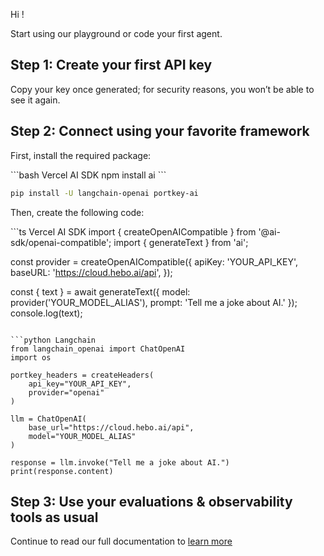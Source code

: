 
<Logo className="hidden md:flex" />

<p className="text-base font-semibold">Hi <UserName />!</p>

Start using our playground or code your first agent.

## Step 1: Create your first API key

<GenerateApiKey />
Copy your key once generated; for security reasons, you won’t be able to see it again.

## Step 2: Connect using your favorite framework

First, install the required package:

<CodeGroup>
```bash Vercel AI SDK
npm install ai
```

```bash Langchain
pip install -U langchain-openai portkey-ai
```
</CodeGroup>

Then, create the following code:

<CodeGroup>
```ts Vercel AI SDK
import { createOpenAICompatible } from '@ai-sdk/openai-compatible';
import { generateText } from 'ai';

const provider = createOpenAICompatible({
    apiKey: 'YOUR_API_KEY',
    baseURL: 'https://cloud.hebo.ai/api',
});

const { text } = await generateText({
    model: provider('YOUR_MODEL_ALIAS'),
    prompt: 'Tell me a joke about AI.'
});
console.log(text);
```

```python Langchain
from langchain_openai import ChatOpenAI
import os

portkey_headers = createHeaders(
    api_key="YOUR_API_KEY",
    provider="openai"
)

llm = ChatOpenAI(
    base_url="https://cloud.hebo.ai/api",
    model="YOUR_MODEL_ALIAS"
)

response = llm.invoke("Tell me a joke about AI.")
print(response.content)
```
</CodeGroup>

## Step 3: Use your evaluations & observability tools as usual

Continue to read our full documentation to [learn more](https://docs.hebo.ai/hebo_eval)
